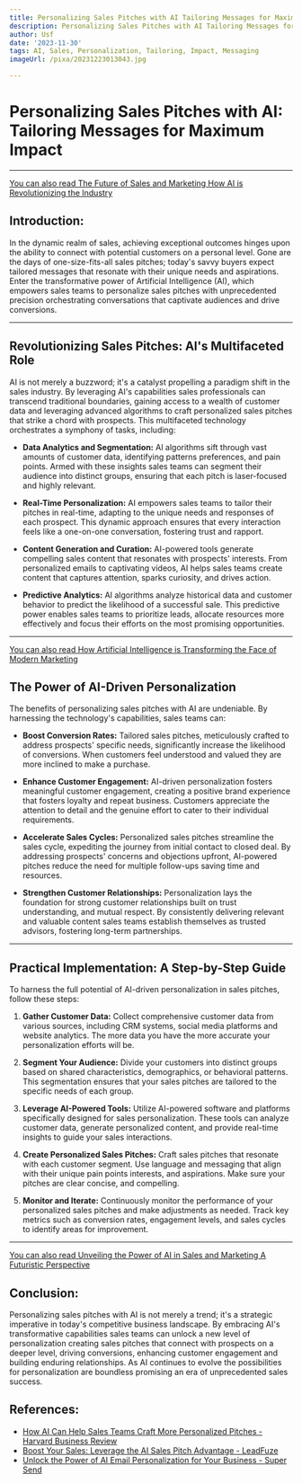 ```yaml
---
title: Personalizing Sales Pitches with AI Tailoring Messages for Maximum Impact
description: Personalizing Sales Pitches with AI Tailoring Messages for Maximum Impact
author: Usf
date: '2023-11-30'
tags: AI, Sales, Personalization, Tailoring, Impact, Messaging
imageUrl: /pixa/20231223013043.jpg

---
```

# Personalizing Sales  Pitches with AI:  Tailoring Messages for  Maximum  Impact

---
[You can also read The Future  of Sales and Marketing How AI is Revolutionizing  the Industry](The%20Future%20of%20Sales%20and%20Marketing%20How%20AI%20is%20Revolutionizing%20the%20Industry)


## Introduction: ##
In the  dynamic realm of sales, achieving exceptional outcomes hinges upon the ability to connect with potential customers on a personal level. Gone  are the days of one-size-fits-all  sales pitches; today's savvy buyers expect tailored messages  that resonate with their unique  needs and aspirations. Enter the transformative power of Artificial Intelligence (AI), which empowers sales teams to personalize sales pitches with  unprecedented precision orchestrating conversations that  captivate audiences and drive conversions.

---
## Revolutionizing Sales Pitches: AI's Multifaceted Role ##
AI is  not merely a buzzword; it's a catalyst propelling a  paradigm shift in the sales industry. By leveraging AI's capabilities sales professionals can transcend traditional boundaries, gaining access  to a wealth of customer data and  leveraging advanced algorithms  to craft personalized sales pitches that strike a chord with prospects. This multifaceted technology orchestrates a  symphony of tasks, including:

- **Data Analytics and Segmentation:** AI algorithms sift through vast amounts of customer data, identifying patterns preferences,  and pain points. Armed with these  insights sales teams can segment their audience into distinct groups,  ensuring that each pitch is laser-focused and highly relevant.

- **Real-Time Personalization:** AI empowers sales teams to tailor their pitches in real-time, adapting to the unique needs and responses of each prospect.  This dynamic approach ensures that every interaction feels like a one-on-one conversation, fostering trust and rapport.

- **Content Generation and Curation:**  AI-powered tools  generate compelling sales content that resonates with prospects' interests. From personalized emails to captivating videos, AI helps  sales teams  create content that  captures attention, sparks curiosity, and drives action.

- **Predictive Analytics:** AI algorithms analyze historical  data and customer behavior to predict the likelihood of a successful sale. This predictive power enables sales teams to prioritize leads,  allocate resources more effectively and focus their efforts on the most promising opportunities.

---
[You can  also read How Artificial Intelligence is Transforming the Face of Modern Marketing](How%20Artificial%20Intelligence%20is%20Transforming%20the%20Face%20of%20Modern%20Marketing)


## The Power of AI-Driven Personalization ##
The benefits of personalizing sales pitches with  AI are  undeniable. By harnessing the technology's capabilities, sales teams can:

- **Boost Conversion Rates:**  Tailored sales pitches, meticulously crafted to address prospects' specific needs, significantly increase the likelihood of conversions.  When customers feel  understood and  valued they are more inclined to make a purchase.

- **Enhance Customer  Engagement:**  AI-driven personalization fosters meaningful customer  engagement, creating a positive brand experience that  fosters loyalty and repeat business. Customers appreciate the  attention  to detail and the genuine effort to cater to their individual requirements.

- **Accelerate Sales Cycles:** Personalized sales pitches streamline the sales cycle, expediting the journey from  initial contact to closed deal. By addressing prospects' concerns and objections upfront, AI-powered pitches reduce the need for multiple  follow-ups  saving time and resources.

- **Strengthen Customer Relationships:** Personalization lays the foundation for strong customer relationships built on trust understanding, and  mutual respect. By consistently delivering relevant and valuable content sales teams establish themselves as trusted advisors, fostering long-term partnerships.

---
## Practical Implementation: A Step-by-Step Guide ##
To harness the full  potential  of AI-driven personalization in sales pitches, follow these steps:

1. **Gather Customer Data:** Collect comprehensive customer data from various sources, including CRM systems, social media platforms and website analytics. The more data  you have the more accurate your personalization efforts will be.

2. **Segment Your Audience:**  Divide your  customers  into distinct groups based on shared characteristics, demographics, or behavioral patterns. This segmentation ensures that your sales pitches are tailored to the specific needs of each group.

3. **Leverage AI-Powered Tools:** Utilize AI-powered software and platforms specifically  designed for sales personalization. These tools  can analyze customer data, generate  personalized content, and provide real-time insights to guide your sales interactions.

4. **Create Personalized Sales Pitches:** Craft sales pitches  that resonate with each customer segment.  Use language and messaging  that align  with their unique pain points interests, and aspirations. Make sure your  pitches are clear concise, and  compelling.

5. **Monitor and Iterate:** Continuously monitor the performance of your personalized  sales pitches  and make adjustments as  needed. Track key  metrics such  as conversion rates, engagement levels, and sales  cycles to identify areas for improvement.

---
[You can also read  Unveiling the  Power of AI in  Sales and Marketing A Futuristic Perspective](Unveiling%20the%20Power%20of%20AI%20in%20Sales%20and%20Marketing%20A%20Futuristic%20Perspective)


## Conclusion: ##
Personalizing sales pitches with AI is not merely a trend; it's a strategic  imperative in today's competitive business landscape. By embracing AI's transformative capabilities sales  teams can unlock a new level of personalization creating sales pitches that connect with prospects on a deeper level, driving conversions, enhancing customer engagement and building enduring relationships. As AI continues to evolve the  possibilities  for personalization are boundless promising an era of  unprecedented sales success.

## References:
- [How AI Can Help Sales Teams Craft More Personalized Pitches - Harvard Business Review](https://hbr.org/2023/11/how-ai-can-help-sales-teams-craft-more-personalized-pitches)
- [Boost Your Sales: Leverage the AI Sales Pitch Advantage - LeadFuze](https://www.leadfuze.com/ai-sales-pitch/)
- [Unlock the Power of AI Email Personalization for Your Business - Super Send](https://blog.supersend.io/ai-email-personalization/)
